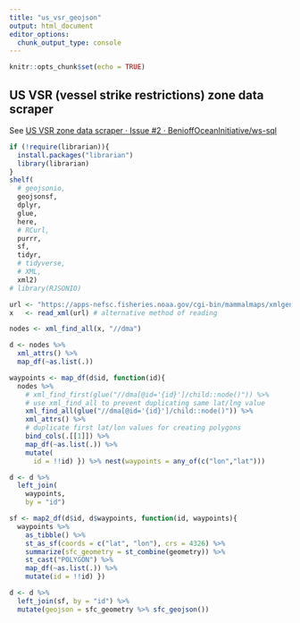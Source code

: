 ```yaml
---
title: "us_vsr_geojson"
output: html_document
editor_options: 
  chunk_output_type: console
---
```


```r
knitr::opts_chunk$set(echo = TRUE)
```

## US VSR (vessel strike restrictions) zone data scraper

See [US VSR zone data scraper · Issue #2 · BenioffOceanInitiative/ws-sql](https://github.com/BenioffOceanInitiative/ws-sql/issues/2)

```r
if (!require(librarian)){
  install.packages("librarian")
  library(librarian)
}
shelf(
  # geojsonio,
  geojsonsf,
  dplyr,
  glue,
  here,
  # RCurl,
  purrr,
  sf,
  tidyr,
  # tidyverse,
  # XML,
  xml2)
# library(RJSONIO)

url <- "https://apps-nefsc.fisheries.noaa.gov/cgi-bin/mammalmaps/xmlgenDMA.pl"
x   <- read_xml(url) # alternative method of reading 

nodes <- xml_find_all(x, "//dma")

d <- nodes %>% 
  xml_attrs() %>% 
  map_df(~as.list(.))

waypoints <- map_df(d$id, function(id){
  nodes %>% 
    # xml_find_first(glue("//dma[@id='{id}']/child::node()")) %>% 
    # use xml_find_all to prevent duplicating same lat/lng value
    xml_find_all(glue("//dma[@id='{id}']/child::node()")) %>% 
    xml_attrs() %>%
    # duplicate first lat/lon values for creating polygons
    bind_cols(.[[1]]) %>% 
    map_df(~as.list(.)) %>%
    mutate(
      id = !!id) }) %>% nest(waypoints = any_of(c("lon","lat"))) 

d <- d %>% 
  left_join(
    waypoints,
    by = "id") 

sf <- map2_df(d$id, d$waypoints, function(id, waypoints){
  waypoints %>% 
    as_tibble() %>% 
    st_as_sf(coords = c("lat", "lon"), crs = 4326) %>% 
    summarize(sfc_geometry = st_combine(geometry)) %>% 
    st_cast("POLYGON") %>% 
    map_df(~as.list(.)) %>% 
    mutate(id = !!id) })

d <- d %>%
  left_join(sf, by = "id") %>% 
  mutate(geojson = sfc_geometry %>% sfc_geojson())
```

